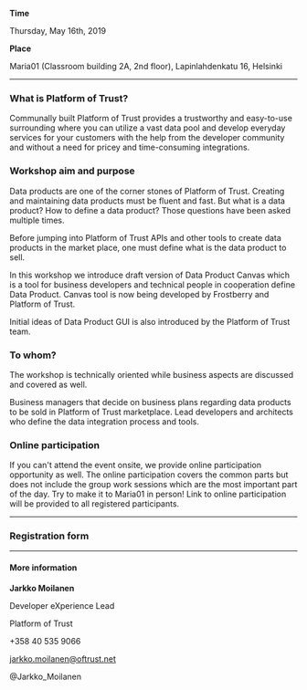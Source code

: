 **Time**

Thursday, May 16th, 2019

**Place**

Maria01 (Classroom building 2A, 2nd floor), 
Lapinlahdenkatu 16, Helsinki

---

### What is Platform of Trust?
Communally built Platform of Trust provides a trustworthy and easy-to-use surrounding where you can utilize a vast data pool and develop everyday services for your customers with the help from the developer community and without a need for pricey and time-consuming integrations.

### Workshop aim and purpose
Data products are one of the corner stones of Platform of Trust. Creating and maintaining data products must be fluent and fast. But what is a data product? How to define a data product? Those questions have been asked multiple times.

Before jumping into Platform of Trust APIs and other tools to create data products in the market place, one must define what is the data product to sell.

In this workshop we introduce draft version of Data Product Canvas which is a tool for business developers and technical people in cooperation define Data Product. Canvas tool is now being developed by Frostberry and Platform of Trust.

Initial ideas of Data Product GUI is also introduced by the Platform of Trust team.

### To whom?
The workshop is technically oriented while business aspects are discussed and covered as well.

Business managers that decide on business plans regarding data products to be sold in Platform of Trust marketplace.
Lead developers and architects who define the data integration process and tools.

### Online participation
If you can't attend the event onsite, we provide online participation opportunity as well. The online participation covers the common parts but does not include the group work sessions which are the most important part of the day. Try to make it to Maria01 in person! Link to online participation will be provided to all registered participants.

---

### Registration form

---

#### More information

**Jarkko Moilanen**

Developer eXperience Lead

Platform of Trust

+358 40 535 9066

jarkko.moilanen@oftrust.net

@Jarkko_Moilanen

